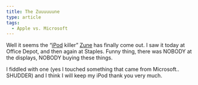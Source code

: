 ```yaml
---
title: The Zuuuuuune
type: article
tags:
  - Apple vs. Microsoft
---
```


Well it seems the “[iPod](http://www.apple.com/ipod/ipod.html) killer” [Zune](http://www.zune.net/en-US/) has finally come out. I saw it today at Office Depot, and then again at Staples. Funny thing, there was NOBODY at the displays, NOBODY buying these things.

I fiddled with one (yes I touched something that came from Microsoft.. SHUDDER) and I think I will keep my iPod thank you very much.
